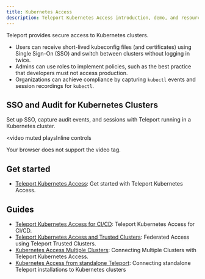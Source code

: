 ```yaml
---
title: Kubernetes Access
description: Teleport Kubernetes Access introduction, demo, and resources.
---
```


Teleport provides secure access to Kubernetes clusters.

- Users can receive short-lived kubeconfig files (and certificates) using Single Sign-On (SSO) and switch between clusters without logging in twice.
- Admins can use roles to implement policies, such as the best practice that developers must not access production.
- Organizations can achieve compliance by capturing `kubectl` events and session recordings for `kubectl`.

## SSO and Audit for Kubernetes Clusters

Set up SSO, capture audit events, and sessions with Teleport running in a Kubernetes cluster.

<video
  muted
  playsInline
  controls
>
  <source
    src="../../img/k8s/k8-access.mp4"
    type="video/mp4"
  />

  <source
    src="../../img/k8s/k8-access.webm"
    type="video/webm"
  />

  Your browser does not support the video tag.
</video>

## Get started

- [Teleport Kubernetes Access](./getting-started.mdx): Get started with Teleport Kubernetes Access.

## Guides

- [Teleport Kubernetes Access for CI/CD](./guides/cicd.mdx): Teleport Kubernetes Access for CI/CD.
- [Teleport Kubernetes Access and Trusted Clusters](./guides/federation.mdx): Federated Access using Teleport Trusted Clusters.
- [Kubernetes Access Multiple Clusters](./guides/multiple-clusters.mdx): Connecting Multiple Clusters with Teleport Kubernetes Access.
- [Kubernetes Access from standalone Teleport](./guides/standalone-teleport.mdx): Connecting standalone Teleport installations to Kubernetes clusters
